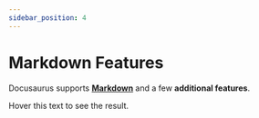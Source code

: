 ```yaml
---
sidebar_position: 4
---
```


# Markdown Features

Docusaurus supports **[Markdown](https://daringfireball.net/projects/markdown/syntax)** and a few **additional features**.

<div title="This is a mouseover text!">Hover this text to see the result.</div>
